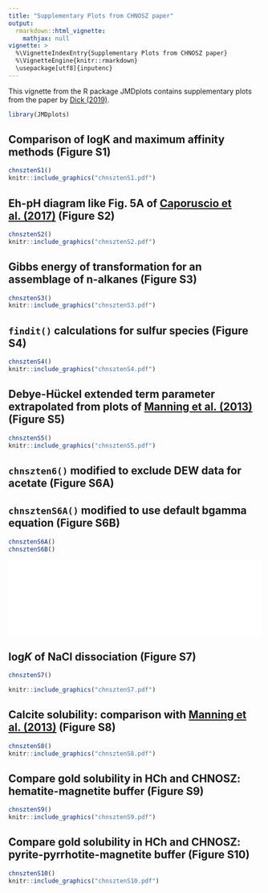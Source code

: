 ```yaml
---
title: "Supplementary Plots from CHNOSZ paper"
output: 
  rmarkdown::html_vignette:
    mathjax: null
vignette: >
  %\VignetteIndexEntry{Supplementary Plots from CHNOSZ paper}
  %\VignetteEngine{knitr::rmarkdown}
  \usepackage[utf8]{inputenc}
---
```


This vignette from the R package JMDplots contains supplementary plots from the paper by <a href="https://doi.org/10.3389/feart.2019.00180" title="CHNOSZ: Thermodynamic calculations and diagrams for geochemistry">Dick (2019)</a>.

```r
library(JMDplots)
```

## Comparison of logK and maximum affinity methods (Figure S1)
```r
chnsztenS1()
knitr::include_graphics("chnsztenS1.pdf")
```

## Eh-pH diagram like Fig. 5A of [Caporuscio et al. (2017)](https://doi.org/10.1016/j.jnucmat.2016.12.036) (Figure S2)
```r
chnsztenS2()
knitr::include_graphics("chnsztenS2.pdf")
```

## Gibbs energy of transformation for an assemblage of n-alkanes (Figure S3)
```r
chnsztenS3()
knitr::include_graphics("chnsztenS3.pdf")
```

## `findit()` calculations for sulfur species (Figure S4)
```r
chnsztenS4()
knitr::include_graphics("chnsztenS4.pdf")
```

## Debye-Hückel extended term parameter extrapolated from plots of [Manning et al. (2013)](https://doi.org/10.2138/rmg.2013.75.5) (Figure S5)
```r
chnsztenS5()
knitr::include_graphics("chnsztenS5.pdf")
```

## `chnszten6()` modified to exclude DEW data for acetate (Figure S6A)
## `chnsztenS6A()` modified to use default bgamma equation (Figure S6B)
```r
chnsztenS6A()
chnsztenS6B()
```

<!-- side-by-side images: https://stackoverflow.com/questions/39173714/r-markdown-can-i-insert-a-pdf-to-the-r-markdown-file-as-an-image -->
![Image1](chnsztenS6A.pdf){width=50%}![Image2](chnsztenS6B.pdf){width=50%}

## log<i>K</i> of NaCl dissociation (Figure S7)
```r
chnsztenS7()
```
```r
knitr::include_graphics("chnsztenS7.pdf")
```

## Calcite solubility: comparison with [Manning et al. (2013)](https://doi.org/10.2138/rmg.2013.75.5) (Figure S8)
```r
chnsztenS8()
knitr::include_graphics("chnsztenS8.pdf")
```

## Compare gold solubility in HCh and CHNOSZ: hematite-magnetite buffer (Figure S9)
```r
chnsztenS9()
knitr::include_graphics("chnsztenS9.pdf")
```

## Compare gold solubility in HCh and CHNOSZ: pyrite-pyrrhotite-magnetite buffer (Figure S10)
```r
chnsztenS10()
knitr::include_graphics("chnsztenS10.pdf")
```


